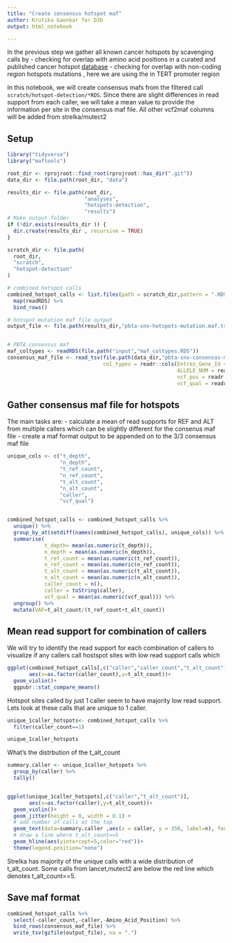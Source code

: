 ```yaml
---
title: "Create consensus hotspot maf"
author: Krutika Gaonkar for D3b
output: html_notebook

---
```


In the previous step we gather all known cancer hotspots by scavenging calls by
- checking for overlap with amino acid positions in a curated and published cancer hotspot [database](https://www.cancerhotspots.org/files/hotspots_v2.xls)
- checking for overlap with non-coding region hotspots mutations , here we are using the in TERT promoter region

In this notebook, we will create consensus mafs from the filtered call `scratch/hotspot-detection/*RDS`. Since there are slight differences in read support from each caller, we will take a mean value to provide the information per site in the consensus maf file. All other vcf2maf columns will be added from strelka/mutect2  

## Setup
```r
library("tidyverse")
library("maftools")

root_dir <- rprojroot::find_root(rprojroot::has_dir(".git"))
data_dir <- file.path(root_dir, "data")

results_dir <- file.path(root_dir,
                         "analyses",
                         "hotspots-detection",
                         "results")
# Make output folder
if (!dir.exists(results_dir )) {
  dir.create(results_dir , recursive = TRUE)
}

scratch_dir <- file.path(
  root_dir,
  "scratch",
  "hotspot-detection"
)

# combined hotspot calls
combined_hotspot_calls <- list.files(path = scratch_dir,pattern = ".RDS",full.names = TRUE) %>%
  map(readRDS) %>% 
  bind_rows()

# hotspot mutation maf file output
output_file <- file.path(results_dir,"pbta-snv-hotspots-mutation.maf.tsv.gz")


# PBTA consensus maf 
maf_coltypes <- readRDS(file.path("input","maf_coltypes.RDS"))
consensus_maf_file <- read_tsv(file.path(data_dir,"pbta-snv-consensus-mutation.maf.tsv.gz"),
                               col_types = readr::cols(Entrez_Gene_Id = readr::col_character(),
                                                       ALLELE_NUM = readr::col_character(),
                                                       vcf_pos = readr::col_character(),
                                                       vcf_qual = readr::col_number()))

```

## Gather consensus maf file for hotspots

The main tasks are:
 - calculate a mean of read supports for REF and ALT from multiple callers which can be slightly different for the consenus maf file
 - create a maf format output to be appended on to the 3/3 consensus maf file

```r

unique_cols <- c("t_depth",
                 "n_depth",
                 "t_ref_count",
                 "n_ref_count",
                 "t_alt_count",
                 "n_alt_count",
                 "caller",
                 "vcf_qual")


combined_hotspot_calls <- combined_hotspot_calls %>%
  unique() %>%
  group_by_at(setdiff(names(combined_hotspot_calls), unique_cols)) %>%
  summarise(
            t_depth= mean(as.numeric(t_depth)),
            n_depth = mean(as.numeric(n_depth)),
            t_ref_count = mean(as.numeric(t_ref_count)),
            n_ref_count = mean(as.numeric(n_ref_count)),
            t_alt_count = mean(as.numeric(t_alt_count)),
            n_alt_count = mean(as.numeric(n_alt_count)),
            caller_count = n(),
            caller = toString(caller),
            vcf_qual = mean(as.numeric(vcf_qual))) %>% 
  ungroup() %>%
  mutate(VAF=t_alt_count/(t_ref_count+t_alt_count))

```

## Mean read support for combination of callers

We will try to identify the read support for each combination of callers to visualize if any callers call hostspot sites with low read support calls which
```r

ggplot(combined_hotspot_calls[,c("caller","caller_count","t_alt_count")],
       aes(x=as.factor(caller_count),y=t_alt_count))+
  geom_violin()+ 
  ggpubr::stat_compare_means()

```
Hotspot sites called by just 1 caller seem to have majority low read support. Lets look at these calls that are unique to 1 caller.

```r

unique_1caller_hotspots<- combined_hotspot_calls %>%
  filter(caller_count==1)

unique_1caller_hotspots
```

What's the distrbution of the t_alt_count
```r

summary.caller <- unique_1caller_hotspots %>%  
  group_by(caller) %>%
  tally()


ggplot(unique_1caller_hotspots[,c("caller","t_alt_count")],
       aes(x=as.factor(caller),y=t_alt_count))+
  geom_violin()+ 
  geom_jitter(height = 0, width = 0.1) +
  # add number of calls at the top
  geom_text(data=summary.caller ,aes(x = caller, y = 350, label=n), fontface =2, size = 4)+
  # draw a line where t_alt_count==5
  geom_hline(aes(yintercept=5,color="red"))+
  theme(legend.position="none")


```

Strelka has majority of the unique calls with a wide distribution of t_alt_count. Some calls from lancet,mutect2 are below the red line which denotes t_alt_count==5.

## Save maf format
```r

combined_hotspot_calls %>%
  select(-caller_count,-caller,-Amino_Acid_Position) %>%
  bind_rows(consensus_maf_file) %>%
  write_tsv(gzfile(output_file), na = ".")

```


